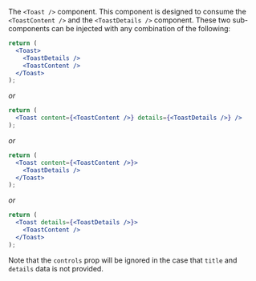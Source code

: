 The `<Toast />` component. This component is designed to consume the `<ToastContent />` and the `<ToastDetails />` component. These two sub-components can be injected with any combination of the following:

```jsx
return (
  <Toast>
    <ToastDetails />
    <ToastContent />
  </Toast>
);
```

*or*

```jsx
return (
  <Toast content={<ToastContent />} details={<ToastDetails />} />
);
```

*or*

```jsx
return (
  <Toast content={<ToastContent />}>
    <ToastDetails />
  </Toast>
);
```

*or*

```jsx
return (
  <Toast details={<ToastDetails />}>
    <ToastContent />
  </Toast>
);
```

Note that the `controls` prop will be ignored in the case that `title` and `details` data is not provided.
